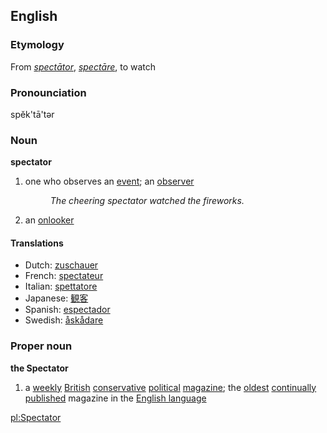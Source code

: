 == English ==
=== Etymology ===
From {{L.}} ''[[spectātor]]'', {{L.}} ''[[spectāre]]'', to watch

=== Pronounciation ===
spĕk'tā'tər

=== Noun ===
'''spectator'''
#one who observes an [[event]]; an [[observer]]
#:''The cheering spectator watched the fireworks.''
#an [[onlooker]]

====Translations====
*Dutch: [[zuschauer]]
*French: [[spectateur]]
*Italian: [[spettatore]]
*Japanese: [[観客]]
*Spanish: [[espectador]]
*Swedish: [[åskådare]]

===Proper noun===
{{wikipediapar|The Spectator}}
'''the Spectator'''
# a [[weekly]] [[British]] [[conservative]] [[political]] [[magazine]]; the [[oldest]] [[continually]] [[publish]]ed magazine in the [[English language]]

[[pl:Spectator]]